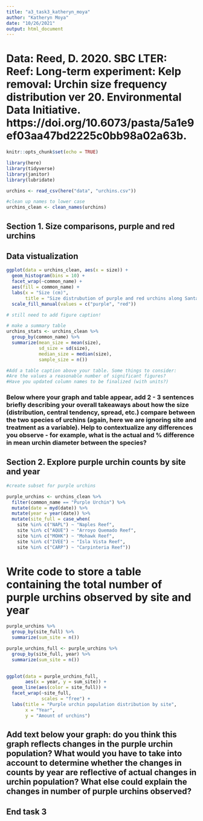 ```yaml
---
title: "a3_task3_katheryn_moya"
author: "Katheryn Moya"
date: "10/26/2021"
output: html_document
---
```

# Data: Reed, D. 2020. SBC LTER: Reef: Long-term experiment: Kelp removal: Urchin size frequency distribution ver 20. Environmental Data Initiative. https://doi.org/10.6073/pasta/5a1e9ef03aa47bd2225c0bb98a02a63b. 

```r
knitr::opts_chunk$set(echo = TRUE)

library(here)
library(tidyverse)
library(janitor)
library(lubridate)
```

```r
urchins <- read_csv(here("data", "urchins.csv"))

#clean up names to lower case
urchins_clean <- clean_names(urchins)
```
## Section 1. Size comparisons, purple and red urchins
## Data vistualization

```r
ggplot(data = urchins_clean, aes(x = size)) +
  geom_histogram(bins = 10) +
  facet_wrap(~common_name) +
  aes(fill = common_name) +
  labs(x = "Size (cm)",
       title = "Size distrubution of purple and red urchins along Santa Barbara Coast") +
  scale_fill_manual(values = c("purple", "red"))

# still need to add figure caption!
```


```r
# make a summary table
urchins_stats <- urchins_clean %>% 
  group_by(common_name) %>% 
  summarize(mean_size = mean(size),
            sd_size = sd(size),
            median_size = median(size),
            sample_size = n())

#Add a table caption above your table. Some things to consider:
#Are the values a reasonable number of significant figures?
#Have you updated column names to be finalized (with units?)

```
### Below where your graph and table appear, add 2 - 3 sentences briefly describing your overall takeaways about how the size (distribution, central tendency, spread, etc.) compare between the two species of urchins (again, here we are ignoring site and treatment as a variable). Help to contextualize any differences you observe - for example, what is the actual and % difference in mean urchin diameter between the species? 

## Section 2. Explore purple urchin counts by site and year

```r
#create subset for purple urchins

purple_urchins <- urchins_clean %>% 
  filter(common_name == "Purple Urchin") %>% 
  mutate(date = myd(date)) %>% 
  mutate(year = year(date)) %>% 
  mutate(site_full = case_when(
    site %in% c("NAPL") ~ "Naples Reef",
    site %in% c("AQUE") ~ "Arroyo Quemado Reef",
    site %in% c("MOHK") ~ "Mohawk Reef",
    site %in% c("IVEE") ~ "Isla Vista Reef",
    site %in% c("CARP") ~ "Carpinteria Reef"))
```

# Write code to store a table containing the total number of purple urchins observed by site and year

```r
purple_urchins %>% 
  group_by(site_full) %>% 
  summarize(sum_site = n())

purple_urchins_full <- purple_urchins %>% 
  group_by(site_full, year) %>% 
  summarize(sum_site = n())
  
```

```r
ggplot(data = purple_urchins_full,
       aes(x = year, y = sum_site)) +
  geom_line(aes(color = site_full)) +
  facet_wrap(~site_full, 
             scales = "free") +
  labs(title = "Purple urchin population distribution by site",
       x = "Year",
       y = "Amount of urchins")

```

## Add text below your graph: do you think this graph reflects changes in the purple urchin population? What would you have to take into account to determine whether the changes in counts by year are reflective of actual changes in urchin population? What else could explain the changes in number of purple urchins observed? 

## End task 3

